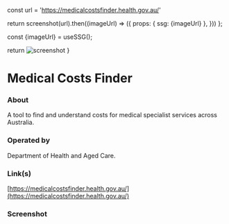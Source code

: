 
const url = 'https://medicalcostsfinder.health.gov.au/'

return screenshot(url).then((imageUrl) => ({
props: { ssg: {imageUrl} },
}))
};

const {imageUrl} = useSSG();

return <img src={imageUrl} alt="screenshot"/>
}

# Medical Costs Finder

### About

A tool to find and understand costs for medical specialist services across Australia.

### Operated by

Department of Health and Aged Care.

### Link(s)

[https://medicalcostsfinder.health.gov.au/](https://medicalcostsfinder.health.gov.au/)

### Screenshot

<ScreenshotImage />
